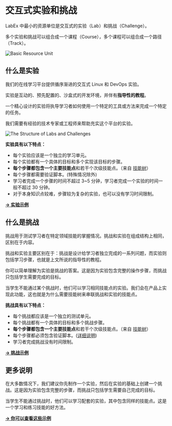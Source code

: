 # 交互式实验和挑战

LabEx 中最小的资源单位是交互式的实验（Lab）和挑战（Challenge）。

多个实验和挑战可以组合成一个课程（Course），多个课程可以组合成一个路径（Track）。

![Basic Resource Unit](.github/assets/basic-resource-unit.png)

## 什么是实验

我们的在线学习平台提供循序渐进的交互式 Linux 和 DevOps 实验。

实验是互动的、预先配置的、沙盒式的开发环境，并伴有**指导性的教程**。

一个精心设计的实验将执导学习者如何使用一个特定的工具或方法来完成一个特定的任务。

我们需要有经验的技术专家或工程师来帮助充实这个平台的实验。

![The Structure of Labs and Challenges](.github/assets/basic-resource-structure.png)

**实验具有以下特点：**

- 每个实验应该是一个独立的学习单元。
- 每个实验都有一个具体的目标和多个实现该目标的步骤。
- **每个步骤都包含一个主要技能点**和若干个次级技能点。（来自 [技能树](skill-tree)）
- 每个步骤都需要验证脚本。(特殊情况除外)
- 学习者完成一个步骤的时间不超过 3\~5 分钟，学习者完成一个实验的时间一般不超过 30 分钟。
- 对于本身知识点较难，步骤较为复杂的实验，也可以没有学习时间限制。

[**→ 实验示例**](https://github.com/labex-labs/labex-candidate)

## 什么是挑战

挑战用于测试学习者在特定领域技能的掌握情况。挑战和实验在组成结构上相同，区别在于内容。

挑战和实验主要区别在于：挑战是设计给学习者独立完成的一系列问题，而实验则包括学习步骤，也就是上文所说的指导性的教程。

你可以简单理解为实验是挑战的答案。这是因为实验包含完整的操作步骤，而挑战只包括学生需要完成的目标。

当学生不能通过某个挑战时，他们可以学习相同技能点的实验。我们会在产品上实现此功能，这也就是为什么需要技能树来串联挑战和实验的技能点。

**挑战具有以下特点：**

- 每个挑战都应该是一个独立的测试单元。
- 每个挑战都有一个具体的目标和多个挑战步骤。
- **每个步骤都包含一个主要技能点**和若干个次级技能点。（来自 [技能树](skill-tree)）
- 每个步骤都必须包含验证脚本。([详细说明](how-to-start#verify-script))
- 学习者完成挑战没有时间限制。

[**→ 挑战示例**](https://github.com/labex-labs/labex-candidate)

## 更多说明

在大多数情况下，我们建议你先制作一个实验，然后在实验的基础上创建一个挑战。这是因为实验包含完整的步骤，而挑战只包括学生需要自己完成的目标。

当学生不能通过挑战时，他们可以学习配套的实验，其中包含同样的技能点。这是一个学习和练习技能的好方法。

[**→ 你可以查看这些示例**](https://github.com/labex-labs/labex-candidate/tree/master/python)
